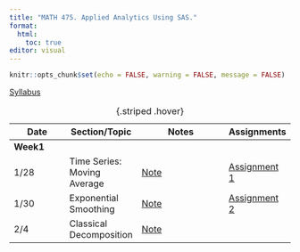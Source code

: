```yaml
---
title: "MATH 475. Applied Analytics Using SAS."
format: 
  html:
    toc: true
editor: visual
---
```


```r
knitr::opts_chunk$set(echo = FALSE, warning = FALSE, message = FALSE)
```

[Syllabus](syllabus.html)

| Date | Section/Topic | Notes | Assignments |
|----------------|----------------|--------------------------|----------------|
| **Week1** |  |  |  |
| 1/28 | Time Series: Moving Average       | [Note](slides/1_time_series_smoothing_ma.pdf)   | [Assignment 1](assignments/assignment1.html) |
| 1/30 | Exponential Smoothing |[Note](slides/2_time_series_smoothing_exponential.pdf)  | [Assignment 2](assignments/assignment2.html) |
| 2/4        |  Classical Decomposition                                 | [Note](slides/3_decomposition_2025.pdf)                                               |  |
: {.striped .hover}


